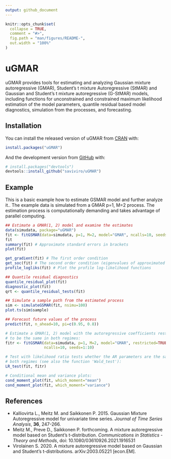 ```yaml
---
output: github_document
---
```


<!-- README.md is generated from README.Rmd. Please edit that file -->

```r
knitr::opts_chunk$set(
  collapse = TRUE,
  comment = "#>",
  fig.path = "man/figures/README-",
  out.width = "100%"
)
```
# uGMAR

<!-- badges: start -->
<!-- badges: end -->

uGMAR provides tools for estimating and analyzing Gaussian mixture autoregressive (GMAR), Student's t mixture Autoregressive (StMAR) and Gaussian and Student's t mixture autoregressive (G-StMAR) models, including functions for unconstrained and constrained maximum likelihood estimation of the model parameters, quantile residual based model diagnostics, simulation from the processes, and forecasting.

Installation
------------

You can install the released version of uGMAR from [CRAN](https://CRAN.R-project.org) with:

``` r
install.packages("uGMAR")
```

And the development version from [GitHub](https://github.com/) with:

``` r
# install.packages("devtools")
devtools::install_github("saviviro/uGMAR")
```

Example
-------

This is a basic example how to estimate GSMAR model and further analyze it.. The example data is simulated from a GMAR p=1, M=2 process. The estimation process is computationally demanding and takes advantage of parallel computing.

``` r
## Estimate a GMAR(1, 2) model and examine the estimates
data(simudata, package="uGMAR")
fit <- fitGSMAR(data=simudata, p=1, M=2, model="GMAR", ncalls=10, seeds=1:10)
fit
summary(fit) # Approximate standard errors in brackets
plot(fit)

get_gradient(fit) # The first order condition
get_soc(fit) # The second order condition (eigenvalues of approximated Hessian)
profile_logliks(fit) # Plot the profile log-likelihood functions

## Quantile residual diagnostics
quantile_residual_plot(fit)
diagnostic_plot(fit)
qrt <- quantile_residual_tests(fit)

## Simulate a sample path from the estimated process
sim <- simulateGSMAR(fit, nsimu=100)
plot.ts(sim$sample)

## Forecast future values of the process
predict(fit, n_ahead=10, pi=c(0.95, 0.8))

# Estimate a GMAR(1, 2) model with the autoregressive coefficients restricted
# to be the same in both regimes:
fitr <- fitGSMAR(data=simudata, p=1, M=2, model="GMAR", restricted=TRUE,
                 ncalls=10, seeds=1:10)

# Test with likelihood ratio tests whether the AR parameters are the same in
# both regimes (see also the function 'Wald_test'):
LR_test(fit, fitr)

# Conditional mean and variance plots:
cond_moment_plot(fit, which_moment="mean")
cond_moment_plot(fit, which_moment="variance")

```

References
----------

-   Kalliovirta L., Meitz M. and Saikkonen P. 2015. Gaussian Mixture Autoregressive model for univariate time series. *Journal of Time Series Analysis*, **36**, 247-266.
-  Meitz M., Preve D., Saikkonen P. forthcoming. A mixture autoregressive model based on Student's t-distribution. *Communications in Statistics - Theory and Methods*, doi: 10.1080/03610926.2021.1916531
-   Virolainen S. 2020. A mixture autoregressive model based on Gaussian and Student's t-distributions. arXiv:2003.05221 [econ.EM].
